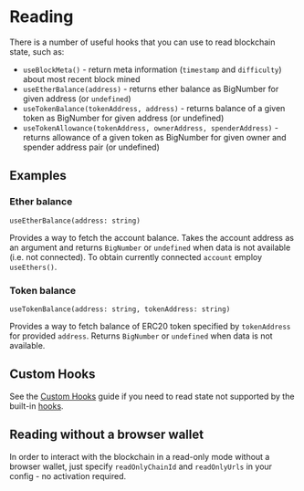 # Reading

There is a number of useful hooks that you can use to read blockchain state, such as:

- ``useBlockMeta()`` - return meta information (``timestamp`` and ``difficulty``) about most recent block mined
- ``useEtherBalance(address)`` - returns ether balance as BigNumber for given address (or ``undefined``)
- ``useTokenBalance(tokenAddress, address)`` - returns balance of a given token as BigNumber for given address (or undefined)
- ``useTokenAllowance(tokenAddress, ownerAddress, spenderAddress)`` - returns allowance of a given token as BigNumber for given owner and spender address pair (or undefined)

## Examples

### Ether balance

`useEtherBalance(address: string)`

Provides a way to fetch the account balance. Takes the account address as an argument and returns ``BigNumber`` or ``undefined`` when data is not available (i.e. not connected). 
To obtain currently connected ``account`` employ ``useEthers()``.


<ExampleContainer example={EthBalance}/>

### Token balance

`useTokenBalance(address: string, tokenAddress: string)`

Provides a way to fetch balance of ERC20 token specified by ``tokenAddress`` for provided ``address``. Returns ``BigNumber`` or ``undefined`` when data is not available.


<ExampleContainer example={TokenBalance}/>

## Custom Hooks

See the [Custom Hooks](/docs/Guides/Reading/Custom%20Hooks) guide if you need to read state not supported by the built-in [hooks](/docs/API%20Reference/Hooks).

## Reading without a browser wallet

In order to interact with the blockchain in a read-only mode without a browser wallet, just specify `readOnlyChainId` and `readOnlyUrls` in your config - no activation required.


<ExampleContainer example={ReadingWithoutWallet}/>
